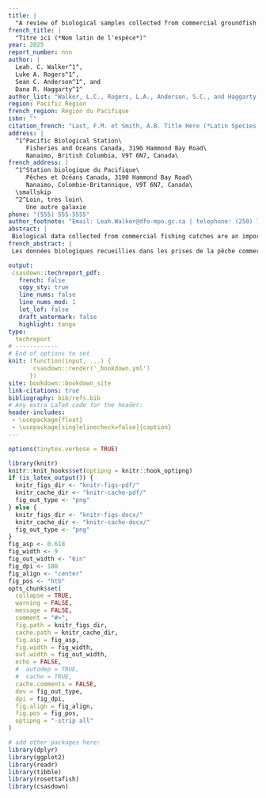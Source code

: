```yaml
---
title: |
  "A review of biological samples collected from commercial groundfish fisheries in British Columbia, 1996--2022"
french_title: | 
  "Titre ici (*Nom latin de l'espèce*)"
year: 2025
report_number: nnn
author: |
  Leah. C. Walker^1^,
  Luke A. Rogers^1^,
  Sean C. Anderson^1^, and
  Dana R. Haggarty^1^
author_list: "Walker, L.C., Rogers, L.A., Anderson, S.C., and Haggarty D.R."
region: Pacific Region
french_region: Région du Pacifique
isbn: ""
citation_french: "Last, F.M. et Smith, A.B. Title Here (*Latin Species Name*). DFO Secr. can. des avis sci. du MPO. Doc. de rech 2019/nnn. iv + 13 p."
address: |
  ^1^Pacific Biological Station\
     Fisheries and Oceans Canada, 3190 Hammond Bay Road\
     Nanaimo, British Columbia, V9T 6N7, Canada\
french_address: |
  ^1^Station biologique du Pacifique\
     Pêches et Océans Canada, 3190 Hammond Bay Road\
     Nanaimo, Colombie-Britannique, V9T 6N7, Canada\
  \smallskip
  ^2^Loin, très loin\
     Une autre galaxie
phone: "(555) 555-5555"
author_footnote: "Email: Leah.Walker@dfo-mpo.gc.ca | telephone: (250) 756-5555"
abstract: |
 Biological data collected from commercial fishing catches are an important component of fisheries stock assessments. In Canada's Pacific Region, these data have been collected by the At-Sea Observer Program (ASOP), dockside sampling programs, and special projects. However, during the COVID-19 pandemic, the ASOP was paused, and it has not been reintroduced, profoundly affecting the type and quantity of data collected from commercial fishing catches. This report was developed to provide an overview of data collection and availability from 1996 to 2022 for major BC groundfish species of commercial and conservation interest. The data were presented at a coastwide scale and also by finer Pacific Marine Fisheries Commission (PMFC) areas so that spatial and temporal trends in British Columbia could be identified. The goals of the report were to (1) summarize available data collected on commercial fishing vessels and (2) represent the temporal and spatial trends of the biological data by groundfish species. This report highlights which data are no longer being collected and can guide decisions on future sampling programs, data collection, and resource allocation.
french_abstract: |
 Les données biologiques recueillies dans les prises de la pêche commerciale constituent un élément important de l’évaluation des stocks de poissons. Dans la région du Pacifique au Canada, ces données ont été recueillies dans le cadre du Programme des observateurs en mer (POM), des programmes de vérification à quai et de projets spéciaux. Cependant, la pandémie de COVID-19 a mené à l’interruption du POM, qui n’a d’ailleurs pas encore été remis en œuvre, ce qui a pour effet d’affecter de manière importante le type et la quantité de données recueillies dans les prises de la pêche commerciale. Ce rapport a été rédigé dans le but de donner un aperçu de la cueillette et de la disponibilité des données de 1996 à 2022 pour les principales espèces de poissons de fond d’intérêt sur le plan commercial et sur le plan de la conservation en Colombie-Britannique. On a présenté les données à l’échelle de la côte et par zones de la Commission des pêches maritimes du Pacifique (CPMP) à plus petite échelle afin de déterminer les tendances spatiales et temporelles en Colombie-Britannique. Les objectifs du rapport étaient de 1) résumer les données disponibles recueillies sur les navires de pêche commerciale et 2) représenter les tendances temporelles et spatiales des données biologiques par espèce de poisson de fond. Ce rapport met en évidence les données qui ne sont plus recueillies et peut aider à orienter les décisions relatives aux futurs programmes de surveillance, à la cueillette de données et à l’affectation des ressources.

output:
 csasdown::techreport_pdf:
   french: false
   copy_sty: true
   line_nums: false
   line_nums_mod: 1
   lot_lof: false
   draft_watermark: false
   highlight: tango
type:
  techreport
# ------------
# End of options to set
knit: (function(input, ...) {
       csasdown::render('_bookdown.yml')
      })
site: bookdown::bookdown_site
link-citations: true
bibliography: bib/refs.bib
# Any extra LaTeX code for the header:
header-includes:
 - \usepackage{float}
 - \usepackage[singlelinecheck=false]{caption}
---
```


```r
options(tinytex.verbose = TRUE)
```

```r
library(knitr)
knitr::knit_hooks$set(optipng = knitr::hook_optipng)
if (is_latex_output()) {
  knitr_figs_dir <- "knitr-figs-pdf/"
  knitr_cache_dir <- "knitr-cache-pdf/"
  fig_out_type <- "png"
} else {
  knitr_figs_dir <- "knitr-figs-docx/"
  knitr_cache_dir <- "knitr-cache-docx/"
  fig_out_type <- "png"
}
fig_asp <- 0.618
fig_width <- 9
fig_out_width <- "6in"
fig_dpi <- 180
fig_align <- "center"
fig_pos <- "htb"
opts_chunk$set(
  collapse = TRUE,
  warning = FALSE,
  message = FALSE,
  comment = "#>",
  fig.path = knitr_figs_dir,
  cache.path = knitr_cache_dir,
  fig.asp = fig_asp,
  fig.width = fig_width,
  out.width = fig_out_width,
  echo = FALSE,
  #  autodep = TRUE,
  #  cache = TRUE,
  cache.comments = FALSE,
  dev = fig_out_type,
  dpi = fig_dpi,
  fig.align = fig_align,
  fig.pos = fig_pos,
  optipng = "-strip all"
)
```

```r
# add other packages here:
library(dplyr)
library(ggplot2)
library(readr)
library(tibble)
library(rosettafish)
library(csasdown)
```
